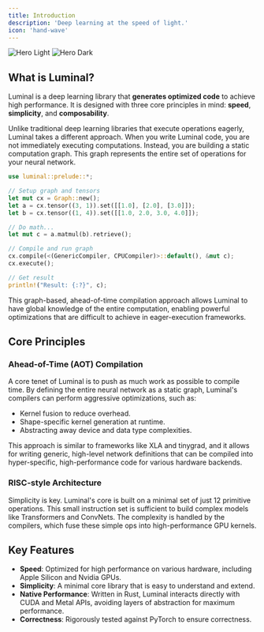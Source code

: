 ```yaml
---
title: Introduction
description: 'Deep learning at the speed of light.'
icon: 'hand-wave'
---
```


<img
  className="block dark:hidden rounded-xl"
  src="/images/abstract_light.jpg"
  alt="Hero Light"
/>
<img
  className="hidden dark:block rounded-xl"
  src="/images/abstract.jpg"
  alt="Hero Dark"
/>

## What is Luminal?

Luminal is a deep learning library that **generates optimized code** to achieve high performance. It is designed with three core principles in mind: **speed**, **simplicity**, and **composability**.

Unlike traditional deep learning libraries that execute operations eagerly, Luminal takes a different approach. When you write Luminal code, you are not immediately executing computations. Instead, you are building a static computation graph. This graph represents the entire set of operations for your neural network.

```rust
use luminal::prelude::*;

// Setup graph and tensors
let mut cx = Graph::new();
let a = cx.tensor((3, 1)).set([[1.0], [2.0], [3.0]]);
let b = cx.tensor((1, 4)).set([[1.0, 2.0, 3.0, 4.0]]);

// Do math...
let mut c = a.matmul(b).retrieve();

// Compile and run graph
cx.compile(<(GenericCompiler, CPUCompiler)>::default(), &mut c);
cx.execute();

// Get result
println!("Result: {:?}", c);
```

This graph-based, ahead-of-time compilation approach allows Luminal to have global knowledge of the entire computation, enabling powerful optimizations that are difficult to achieve in eager-execution frameworks.

## Core Principles

### Ahead-of-Time (AOT) Compilation
A core tenet of Luminal is to push as much work as possible to compile time. By defining the entire neural network as a static graph, Luminal's compilers can perform aggressive optimizations, such as:
- Kernel fusion to reduce overhead.
- Shape-specific kernel generation at runtime.
- Abstracting away device and data type complexities.

This approach is similar to frameworks like XLA and tinygrad, and it allows for writing generic, high-level network definitions that can be compiled into hyper-specific, high-performance code for various hardware backends.

### RISC-style Architecture
Simplicity is key. Luminal's core is built on a minimal set of just 12 primitive operations. This small instruction set is sufficient to build complex models like Transformers and ConvNets. The complexity is handled by the compilers, which fuse these simple ops into high-performance GPU kernels.

## Key Features

- **Speed**: Optimized for high performance on various hardware, including Apple Silicon and Nvidia GPUs.
- **Simplicity**: A minimal core library that is easy to understand and extend.
- **Native Performance**: Written in Rust, Luminal interacts directly with CUDA and Metal APIs, avoiding layers of abstraction for maximum performance.
- **Correctness**: Rigorously tested against PyTorch to ensure correctness.
